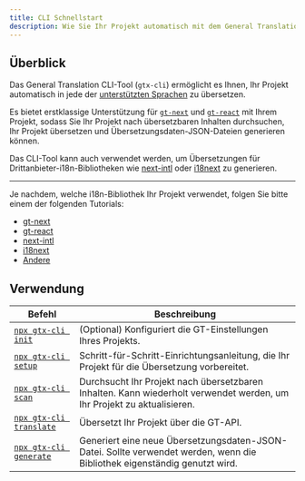 ```yaml
---
title: CLI Schnellstart
description: Wie Sie Ihr Projekt automatisch mit dem General Translation CLI-Tool übersetzen können
---
```


## Überblick

Das General Translation CLI-Tool (`gtx-cli`) ermöglicht es Ihnen, Ihr Projekt automatisch in jede der [unterstützten Sprachen](/docs/reference/supported-locales) zu übersetzen.

Es bietet erstklassige Unterstützung für [`gt-next`](/docs/react) und [`gt-react`](/docs/react) mit Ihrem Projekt, sodass Sie Ihr Projekt nach übersetzbaren Inhalten durchsuchen, Ihr Projekt übersetzen und Übersetzungsdaten-JSON-Dateien generieren können.

Das CLI-Tool kann auch verwendet werden, um Übersetzungen für Drittanbieter-i18n-Bibliotheken wie [next-intl](https://next-intl.dev/) oder [i18next](https://react.i18next.com/) zu generieren.

---

Je nachdem, welche i18n-Bibliothek Ihr Projekt verwendet, folgen Sie bitte einem der folgenden Tutorials:

* [gt-next](/docs/cli/tutorials/gt)
* [gt-react](/docs/cli/tutorials/gt)
* [next-intl](/docs/cli/tutorials/next-intl-quickstart)
* [i18next](/docs/cli/tutorials/i18next-quickstart)
* [Andere](/docs/cli/tutorials/json)




## Verwendung

| Befehl | Beschreibung |
| --- | --- |
| [`npx gtx-cli init`](/docs/cli/init) | (Optional) Konfiguriert die GT-Einstellungen Ihres Projekts. |
| [`npx gtx-cli setup`](/docs/cli/setup) | Schritt-für-Schritt-Einrichtungsanleitung, die Ihr Projekt für die Übersetzung vorbereitet. |
| [`npx gtx-cli scan`](/docs/cli/scan) | Durchsucht Ihr Projekt nach übersetzbaren Inhalten. Kann wiederholt verwendet werden, um Ihr Projekt zu aktualisieren. |
| [`npx gtx-cli translate`](/docs/cli/translate) | Übersetzt Ihr Projekt über die GT-API. |
| [`npx gtx-cli generate`](/docs/cli/generate) | Generiert eine neue Übersetzungsdaten-JSON-Datei. Sollte verwendet werden, wenn die Bibliothek eigenständig genutzt wird. |
